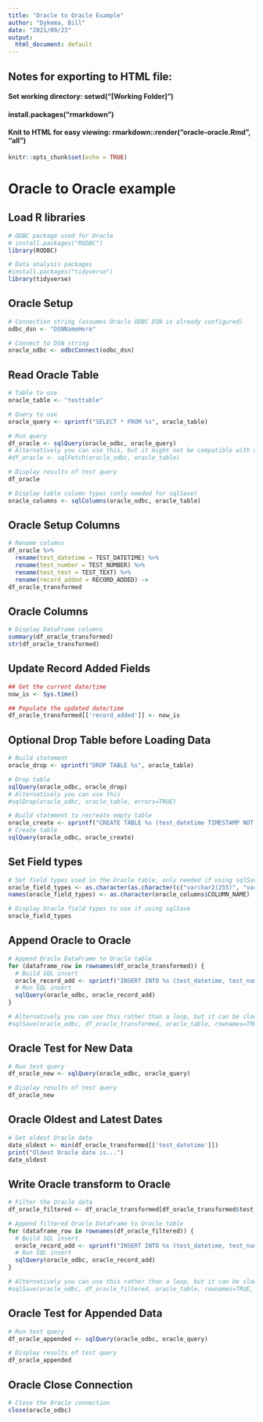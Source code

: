 ```yaml
---
title: "Oracle to Oracle Example"
author: "Dykema, Bill"
date: "2021/09/23"
output:
  html_document: default
---
```


## Notes for exporting to HTML file:
#### Set working directory: setwd("[Working Folder]")
#### install.packages("rmarkdown")
#### Knit to HTML for easy viewing: rmarkdown::render("oracle-oracle.Rmd", "all")

```r
knitr::opts_chunk$set(echo = TRUE)
```

# Oracle to Oracle example

## Load R libraries
```r

# ODBC package used for Oracle
# install.packages("RODBC")
library(RODBC)

# Data analysis packages
#install.packages("tidyverse")
library(tidyverse)

```

## Oracle Setup
```r

# Connection string (assumes Oracle ODBC DSN is already configured)
odbc_dsn <- "DSNNameHere"

# Connect to DSN string
oracle_odbc <- odbcConnect(odbc_dsn)

```

## Read Oracle Table
```r

# Table to use
oracle_table <- "testtable"

# Query to use
oracle_query <- sprintf("SELECT * FROM %s", oracle_table)

# Run query
df_oracle <- sqlQuery(oracle_odbc, oracle_query)
# Alternatively you can use this, but it might not be compatible with all databases
#df_oracle <- sqlFetch(oracle_odbc, oracle_table)

# Display results of test query
df_oracle

# Display table column types (only needed for sqlSave)
oracle_columns <- sqlColumns(oracle_odbc, oracle_table)

```

## Oracle Setup Columns
```r

# Rename columns
df_oracle %>%
  rename(test_datetime = TEST_DATETIME) %>%
  rename(test_number = TEST_NUMBER) %>%
  rename(test_text = TEST_TEXT) %>%
  rename(record_added = RECORD_ADDED) ->
df_oracle_transformed

```

## Oracle Columns
```r

# Display DataFrame columns
summary(df_oracle_transformed)
str(df_oracle_transformed)

```

## Update Record Added Fields
```r

## Get the current date/time
now_is <- Sys.time()

## Populate the updated date/time
df_oracle_transformed[['record_added']] <- now_is

```

## Optional Drop Table before Loading Data
```r

# Build statement
oracle_drop <- sprintf("DROP TABLE %s", oracle_table)

# Drop table
sqlQuery(oracle_odbc, oracle_drop)
# Alternatively you can use this
#sqlDrop(oracle_odbc, oracle_table, errors=TRUE)

# Build statement to recreate empty table
oracle_create <- sprintf("CREATE TABLE %s (test_datetime TIMESTAMP NOT NULL, test_number INT, test_text VARCHAR2(50), record_added TIMESTAMP)", oracle_table)
# Create table
sqlQuery(oracle_odbc, oracle_create)

```

## Set Field types
```r

# Set field types used in the Oracle table, only needed if using sqlSave
oracle_field_types <- as.character(as.character(c("varchar2(255)", "varchar2(255)","int(38)","varchar2(255)","int(38)")))
names(oracle_field_types) <- as.character(oracle_columns$COLUMN_NAME)

# Display Oracle field types to use if using sqlSave
oracle_field_types

```

## Append Oracle to Oracle
```r

# Append Oracle DataFrame to Oracle table
for (dataframe_row in rownames(df_oracle_transformed)) {
  # Build SQL insert
  oracle_record_add <- sprintf("INSERT INTO %s (test_datetime, test_number, test_text, record_added) VALUES (TO_DATE('%s', 'YYYY/MM/DD HH24:MI:SS'), '%s', '%s', TO_DATE('%s', 'YYYY/MM/DD HH24:MI:SS'))", oracle_table, df_oracle_transformed[dataframe_row, "test_datetime"], df_oracle_transformed[dataframe_row, "test_number"], df_oracle_transformed[dataframe_row, "test_text"], df_oracle_transformed[dataframe_row, "record_added"])
  # Run SQL insert
  sqlQuery(oracle_odbc, oracle_record_add)
}

# Alternatively you can use this rather than a loop, but it can be slower and not compatible with all databases
#sqlSave(oracle_odbc, df_oracle_transformed, oracle_table, rownames=TRUE, append=TRUE, varTypes=oracle_field_types, verbose=TRUE)

```

## Oracle Test for New Data
```r

# Run test query
df_oracle_new <- sqlQuery(oracle_odbc, oracle_query)

# Display results of test query
df_oracle_new

```

## Oracle Oldest and Latest Dates
```r

# Get oldest Oracle date
date_oldest <- min(df_oracle_transformed[['test_datetime']])
print("Oldest Oracle date is...")
date_oldest

```

## Write Oracle transform to Oracle
```r

# Filter the Oracle data
df_oracle_filtered <- df_oracle_transformed[df_oracle_transformed$test_datetime==date_oldest,]

# Append filtered Oracle DataFrame to Oracle table
for (dataframe_row in rownames(df_oracle_filtered)) {
  # Build SQL insert
  oracle_record_add <- sprintf("INSERT INTO %s (test_datetime, test_number, test_text, record_added) VALUES (TO_DATE('%s', 'YYYY/MM/DD HH24:MI:SS'), '%s', '%s', TO_DATE('%s', 'YYYY/MM/DD HH24:MI:SS'))", oracle_table, df_oracle_filtered[dataframe_row, "test_datetime"], df_oracle_filtered[dataframe_row, "test_number"], df_oracle_filtered[dataframe_row, "test_text"], df_oracle_filtered[dataframe_row, "record_added"])
  # Run SQL insert
  sqlQuery(oracle_odbc, oracle_record_add)
}

# Alternatively you can use this rather than a loop, but it can be slower and not compatible with all databases
#sqlSave(oracle_odbc, df_oracle_filtered, oracle_table, rownames=TRUE, append=TRUE, varTypes=oracle_field_types, verbose=TRUE)

```

## Oracle Test for Appended Data
```r

# Run test query
df_oracle_appended <- sqlQuery(oracle_odbc, oracle_query)

# Display results of test query
df_oracle_appended

```

## Oracle Close Connection
```r

# Close the Oracle connection
close(oracle_odbc)

```
